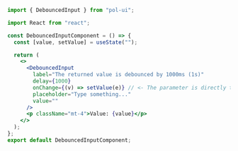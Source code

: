 ```jsx
import { DebouncedInput } from "pol-ui";

import React from "react";

const DebouncedInputComponent = () => {
  const [value, setValue] = useState("");

  return (
    <>
      <DebouncedInput
        label="The returned value is debounced by 1000ms (1s)"
        delay={1000}
        onChange={(v) => setValue(e)} // <- The parameter is directly the value
        placeholder="Type something..."
        value=""
      />
      <p className="mt-4">Value: {value}</p>
    </>
  );
};
export default DebouncedInputComponent;
```
